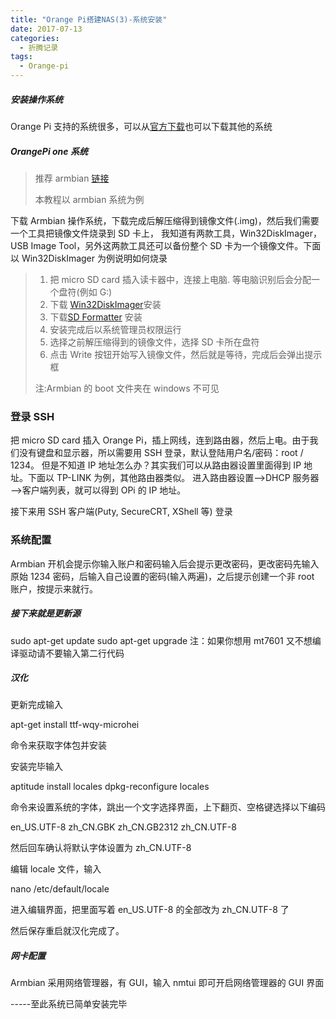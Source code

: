 ```yaml
---
title: "Orange Pi搭建NAS(3)-系统安装"
date: 2017-07-13
categories:
  - 折腾记录
tags:
  - Orange-pi
---
```


##### 安装操作系统

Orange Pi 支持的系统很多，可以从[官方下载](http://www.orangepi.cn/downloadresourcescn/)也可以下载其他的系统

##### OrangePi one 系统

> 推荐 armbian [链接](https://www.armbian.com/orange-pi-one/)
>
> 本教程以 armbian 系统为例

下载 Armbian 操作系统，下载完成后解压缩得到镜像文件(.img)，然后我们需要一个工具把镜像文件烧录到 SD 卡上， 我知道有两款工具，Win32DiskImager，USB Image Tool，另外这两款工具还可以备份整个 SD 卡为一个镜像文件。下面以 Win32DiskImager 为例说明如何烧录

> 1. 把 micro SD card 插入读卡器中，连接上电脑. 等电脑识别后会分配一个盘符(例如 G:)
> 2. 下载 [Win32DiskImager](http://sourceforge.net/projects/win32diskimager/)安装
> 3. 下载[SD Formatter](https://www.sdcard.org/downloads/formatter_4/) 安装
> 4. 安装完成后以系统管理员权限运行
> 5. 选择之前解压缩得到的镜像文件，选择 SD 卡所在盘符
> 6. 点击 Write 按钮开始写入镜像文件，然后就是等待，完成后会弹出提示框
>
> 注:Armbian 的 boot 文件夹在 windows 不可见

### 登录 SSH

把 micro SD card 插入 Orange Pi，插上网线，连到路由器，然后上电。由于我们没有键盘和显示器，所以需要用 SSH 登录，默认登陆用户名/密码：root / 1234。 但是不知道 IP 地址怎么办？其实我们可以从路由器设置里面得到 IP 地址。下面以 TP-LINK 为例，其他路由器类似。 进入路由器设置—>DHCP 服务器—>客户端列表，就可以得到 OPi 的 IP 地址。

接下来用 SSH 客户端(Puty, SecureCRT, XShell 等) 登录

### 系统配置

Armbian 开机会提示你输入账户和密码输入后会提示更改密码，更改密码先输入原始 1234 密码，后输入自己设置的密码(输入两遍)，之后提示创建一个非 root 账户，按提示来就行。

##### 接下来就是更新源

sudo apt-get update
sudo apt-get upgrade
注：如果你想用 mt7601 又不想编译驱动请不要输入第二行代码

##### 汉化

更新完成输入

apt-get install ttf-wqy-microhei

命令来获取字体包并安装

安装完毕输入

aptitude install locales
dpkg-reconfigure locales

命令来设置系统的字体，跳出一个文字选择界面，上下翻页、空格键选择以下编码

en_US.UTF-8
zh_CN.GBK
zh_CN.GB2312
zh_CN.UTF-8

然后回车确认将默认字体设置为 zh_CN.UTF-8

编辑 locale 文件，输入

nano /etc/default/locale

进入编辑界面，把里面写着 en_US.UTF-8 的全部改为 zh_CN.UTF-8 了

然后保存重启就汉化完成了。

##### 网卡配置

Armbian 采用网络管理器，有 GUI，输入 nmtui 即可开启网络管理器的 GUI 界面

\-----至此系统已简单安装完毕
